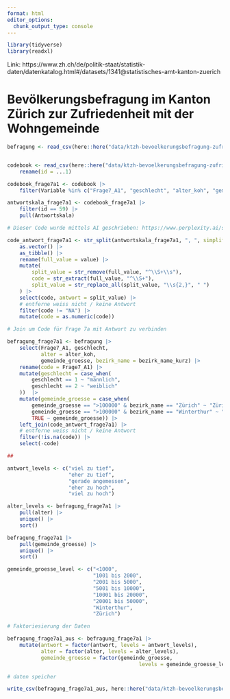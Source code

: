```yaml
---
format: html
editor_options: 
  chunk_output_type: console
---
```


```r
library(tidyverse)
library(readxl)
```

Link: https://www.zh.ch/de/politik-staat/statistik-daten/datenkatalog.html#/datasets/1341@statistisches-amt-kanton-zuerich

#  Bevölkerungsbefragung im Kanton Zürich zur Zufriedenheit mit der Wohngemeinde 

```r

befragung <- read_csv(here::here("data/ktzh-bevoelkerungsbefragung-zufriedenheit/KTZH_00001341_00002759.csv")) 


codebook <- read_csv(here::here("data/ktzh-bevoelkerungsbefragung-zufriedenheit/KTZH_00001341_00002918.csv")) |> 
    rename(id = ...1)

codebook_frage7a1 <- codebook |> 
    filter(Variable %in% c("Frage7_A1", "geschlecht", "alter_koh", "gemeinde_groesse")) 

antwortskala_frage7a1 <- codebook_frage7a1 |> 
    filter(id == 59) |> 
    pull(Antwortskala)

# Dieser Code wurde mittels AI geschrieben: https://www.perplexity.ai/search/in-r-tidyverse-turn-the-follow-BpoeP_WIRkG4OSYznMjWyQ

code_antwort_frage7a1 <- str_split(antwortskala_frage7a1, ", ", simplify = TRUE) |> 
    as.vector() |> 
    as_tibble() |>
    rename(full_value = value) |>
    mutate(
        split_value = str_remove(full_value, "^\\S+\\s"),
        code = str_extract(full_value, "^\\S+"),
        split_value = str_replace_all(split_value, "\\s{2,}", " ")
    ) |>
    select(code, antwort = split_value) |> 
    # entferne weiss nicht / keine Antwort
    filter(code != "NA") |> 
    mutate(code = as.numeric(code))

# Join um Code für Frage 7a mit Antwort zu verbinden

befragung_frage7a1 <- befragung |> 
    select(Frage7_A1, geschlecht, 
           alter = alter_koh, 
           gemeinde_groesse, bezirk_name = bezirk_name_kurz) |> 
    rename(code = Frage7_A1) |> 
    mutate(geschlecht = case_when(
        geschlecht == 1 ~ "männlich",
        geschlecht == 2 ~ "weiblich"
    ))  |> 
    mutate(gemeinde_groesse = case_when(
        gemeinde_groesse == ">100000" & bezirk_name == "Zürich" ~ "Zürich",
        gemeinde_groesse == ">100000" & bezirk_name == "Winterthur" ~ "Winterthur",
        TRUE ~ gemeinde_groesse)) |> 
    left_join(code_antwort_frage7a1) |> 
    # entferne weiss nicht / keine Antwort 
    filter(!is.na(code)) |>
    select(-code) 

##

antwort_levels <- c("viel zu tief", 
                    "eher zu tief", 
                    "gerade angemessen", 
                    "eher zu hoch", 
                    "viel zu hoch")

alter_levels <- befragung_frage7a1 |>
    pull(alter) |> 
    unique() |> 
    sort() 

befragung_frage7a1 |> 
    pull(gemeinde_groesse) |> 
    unique() |> 
    sort()

gemeinde_groesse_level <- c("<1000",
                            "1001 bis 2000",
                            "2001 bis 5000",
                            "5001 bis 10000",
                            "10001 bis 20000",
                            "20001 bis 50000",
                            "Winterthur",
                            "Zürich")

# Faktoriesierung der Daten

befragung_frage7a1_aus <- befragung_frage7a1 |> 
    mutate(antwort = factor(antwort, levels = antwort_levels),
           alter = factor(alter, levels = alter_levels),
           gemeinde_groesse = factor(gemeinde_groesse, 
                                           levels = gemeinde_groesse_level))

# daten speicher

write_csv(befragung_frage7a1_aus, here::here("data/ktzh-bevoelkerungsbefragung-zufriedenheit/KTZH_00001341_00002759_frage7a1.csv"))


```
